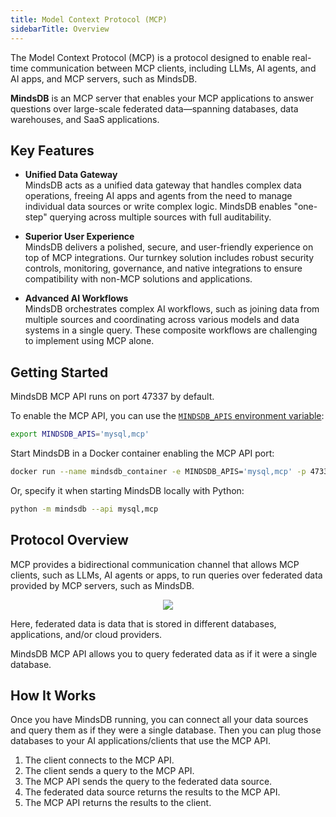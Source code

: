 ```yaml
---
title: Model Context Protocol (MCP)
sidebarTitle: Overview
---
```


The Model Context Protocol (MCP) is a protocol designed to enable real-time communication between MCP clients, including LLMs, AI agents, and AI apps, and MCP servers, such as MindsDB.

**MindsDB** is an MCP server that enables your MCP applications to answer questions over large-scale federated data—spanning databases, data warehouses, and SaaS applications.

## Key Features

- **Unified Data Gateway**  
  MindsDB acts as a unified data gateway that handles complex data operations, freeing AI apps and agents from the need to manage individual data sources or write complex logic. MindsDB enables "one-step" querying across multiple sources with full auditability.

- **Superior User Experience**  
  MindsDB delivers a polished, secure, and user-friendly experience on top of MCP integrations. Our turnkey solution includes robust security controls, monitoring, governance, and native integrations to ensure compatibility with non-MCP solutions and applications.

- **Advanced AI Workflows**  
  MindsDB orchestrates complex AI workflows, such as joining data from multiple sources and coordinating across various models and data systems in a single query. These composite workflows are challenging to implement using MCP alone.

## Getting Started

MindsDB MCP API runs on port 47337 by default.

To enable the MCP API, you can use the [`MINDSDB_APIS` environment variable](/setup/environment-vars#mindsdb-apis):

```bash
export MINDSDB_APIS='mysql,mcp'
```

Start MindsDB in a Docker container enabling the MCP API port:

```bash
docker run --name mindsdb_container -e MINDSDB_APIS='mysql,mcp' -p 47334:47334 -p 47335:47335 -p 47336:47336 -p 55432:55432 -p 47337:47337 mindsdb/mindsdb
```

Or, specify it when starting MindsDB locally with Python:

```bash
python -m mindsdb --api mysql,mcp
```

## Protocol Overview

MCP provides a bidirectional communication channel that allows MCP clients, such as LLMs, AI agents or apps, to run queries over federated data provided by MCP servers, such as MindsDB.

<p align="center">
  <img src="/assets/mcp.png" />
</p>

Here, federated data is data that is stored in different databases, applications, and/or cloud providers.

MindsDB MCP API allows you to query federated data as if it were a single database.

## How It Works

Once you have MindsDB running, you can connect all your data sources and query them as if they were a single database. Then you can plug those databases to your AI applications/clients that use the MCP API.

1. The client connects to the MCP API.
2. The client sends a query to the MCP API.
3. The MCP API sends the query to the federated data source.
4. The federated data source returns the results to the MCP API.
5. The MCP API returns the results to the client.
